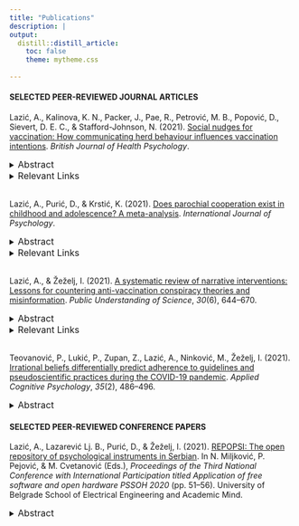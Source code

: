 ```yaml
---
title: "Publications"
description: |
output: 
  distill::distill_article:
    toc: false
    theme: mytheme.css
   
---
```

#### SELECTED PEER-REVIEWED JOURNAL ARTICLES

Lazić, A., Kalinova, K. N., Packer, J., Pae, R., Petrović, M. B., Popović, D., Sievert, D. E. C., & Stafford-Johnson, N. (2021). [Social nudges for vaccination: How communicating herd behaviour influences vaccination intentions]( https://doi.org/10.1111/bjhp.12556). *British Journal of Health Psychology*.

<details>
  <summary>
  <font size="3">Abstract</font>
  </summary>
  
<font size="3">This Registered Report attempted to conceptually replicate the finding that communicating herd immunity increases vaccination intentions (Betsch, et al., 2017, *Nat. Hum. Behav.*, 0056). An additional objective was to explore the roles of descriptive social norms (vaccination behaviour of others) and the herd-immunity threshold (coverage needed to stop disease transmission). An online experiment with a 2 (herd-immunity explanation: present vs. absent) × 3 (descriptive norm: high vs. low vs. absent) × 2 (herd-immunity threshold: present vs. absent) between-subjects fractional design. Sample consisted of 543 people (aged 18–64) residing in the United Kingdom. Participants first received an explanation of herd immunity emphasising social benefits (protecting others) in both textual and animated-infographic form. Next, they were faced with fictitious information about the disease, the vaccine, their country’s vaccination coverage (80% or 20%), and the herd-immunity threshold (90%). Vaccination intention was self-rated. Compared to the control, communicating social benefits of herd immunity was effective in increasing vaccination intentions (*F*(1,541) = 6.97, *p* = .009, Partial Eta-Squared = 0.013). Communicating the descriptive norm or the herd-immunity threshold alongside the herd-immunity explanation demonstrated no observable effect. Communicating social benefits of herd immunity increased self-reported vaccination intentions against a fictitious disease, replicating previous findings. Although this result is positive, the practical relevance may be limited. Further research into the effect of social nudges to motivate vaccination is required, particularly with respect to the recent pandemic context and varying levels of vaccine hesitancy.</font>
</details>

<details>
  <summary>
  <font size="3">Relevant Links</font>
  </summary>

<font size="3">[[Open Data]](https://osf.io/zb7s3/)
[[Stage 1 Registered Report]](https://osf.io/jpku3)
[[Twiter Thread]](https://twitter.com/AleLazic/status/1435910985953562624)</font>
</details>

<br>
Lazić, A., Purić, D., & Krstić, K. (2021). [Does parochial cooperation exist in childhood and adolescence? A meta-analysis](https://doi.org/10.1002/ijop.12791). *International Journal of Psychology*.

<details>
  <summary>
  <font size="3">Abstract</font>
  </summary>
  
<font size="3">Although previous meta-analytic evidence supports the existence of parochialism in cooperation among adults, the extent to which children and adolescents are more willing to incur a personal cost to benefit ingroups, compared to outgroups, is not yet clear. We provide the first meta-analysis on the existence and magnitude of parochialism in cooperation among pre-adults. Based on 20 experimental economics studies (*k* = 69, *N* = 5268, age = 3–19, 12 countries, published 2008–2019), a multilevel meta-analytic model revealed a small overall effect size indicating that children and adolescents were more cooperative towards ingroups (*d* = 0.22, 95% CI [0.07, 0.38]). A series of single-moderator analyses tested for the following conditions: participant age and sex; game type ([mini-]dictator game, prisoner's dilemma, public goods dilemma, trust game, ultimatum game); outcome interdependence; membership manipulation (between- vs. within-subjects); group type (natural vs. experimental); reward type (monetary vs. non-monetary); and country of the participant. Parochial cooperation did not vary with participants' age. Parochialism was larger in non-interdependent (dictator-type) compared to interdependent (bargaining and social dilemma) games. There were no moderating effects of group type, membership manipulation or reward type. To provide more data on how parochialism develops, primary studies should report age ranges more precisely and use more restricted age groups.</font>
</details>

<details>
  <summary>
  <font size="3">Relevant Links</font>
  </summary>
  
<font size="3">[[Free Eprint]](https://onlinelibrary.wiley.com/share/author/KAFHHZHEVUC8KXNBAWGU?target=10.1002/ijop.12791) [[Preprint]](https://psyarxiv.com/uexmr) [[Open Data]](https://osf.io/f7uwz/) [[Twitter Thread]](https://twitter.com/AleLazic/status/1410984195623694337?s=20)</font>
</details>

<br>
Lazić, A., & Žeželj, I. (2021). [A systematic review of narrative interventions: Lessons for countering anti-vaccination conspiracy theories and misinformation](https://doi.org/10.1177/09636625211011881). *Public Understanding of Science*, *30*(6), 644–670.

<details>
  <summary>
  <font size="3">Abstract</font>
  </summary>

<font size="3">Even if a small portion of the population refuses vaccination due to anti-vaccination conspiracy theories or misinformation, this poses a threat to public health. We argue that addressing conspiracy theories with only corrective information is not enough. Instead, considering that they are complex narratives embedded in personal and cultural worldviews, they should be encountered with counternarratives. To identify existing narrative interventions aimed at countering anti-vaccination conspiracy theories and, more generally, map prerequisites for a narrative intervention to be successful, we present a systematic review of experimental effects of exposure to pro-vaccine narratives on a range of vaccination outcomes, based on 17 studies and 97 comparisons. We did not find any narrative interventions aimed directly at conspiracy theories. However, the review allowed us to make evidence-based recommendations for future research and for public communicators. This might help pro-vaccine communication match anti-vaccine communication in its potential to spread and go viral.</font>
</details>

<details>
  <summary>
  <font size="3">Relevant Links</font>
  </summary>
<font size="3">[[Accepted Article]](https://psyarxiv.com/g5r8z/) [[Open Data]](https://osf.io/4d5rp/) [[Twitter Thread]](https://twitter.com/AleLazic/status/1395041770560446471)</font>
</details>

<br>
Teovanović, P., Lukić, P., Zupan, Z., Lazić, A., Ninković, M., Žeželj, I. (2021). [Irrational beliefs differentially predict adherence to guidelines and pseudoscientific practices during the COVID-19 pandemic](https://doi.org/10.1002/acp.3770). *Applied Cognitive Psychology*, *35*(2), 486–496.

<details>
  <summary>
  <font size="3">Abstract</font>
  </summary>

<font size="3">In the coronavirus “infodemic,” people are exposed to official recommendations but also to potentially dangerous pseudoscientific advice claimed to protect against COVID-19. We examined whether irrational beliefs predict adherence to COVID-19 guidelines as well as susceptibility to such misinformation. Irrational beliefs were indexed by belief in COVID-19 conspiracy theories, COVID-19 knowledge overestimation, type I error cognitive biases, and cognitive intuition. Participants (*N* = 407) reported (1) how often they followed guidelines (e.g., handwashing, physical distancing), (2) how often they engaged in pseudoscientific practices (e.g., consuming garlic, colloidal silver), and (3) their intention to receive a COVID-19 vaccine. Conspiratorial beliefs predicted all three outcomes in line with our expectations. Cognitive intuition and knowledge overestimation predicted lesser adherence to guidelines, while cognitive biases predicted greater adherence, but also greater use of pseudoscientific practices. Our results suggest an important relation between irrational beliefs and health behaviors, with conspiracy theories being the most detrimental.</font>
</details>

#### SELECTED PEER-REVIEWED CONFERENCE PAPERS

Lazić, A., Lazarević Lj. B., Purić, D., & Žeželj, I. (2021). [REPOPSI: The open repository of psychological instruments in Serbian](https://doi.org/10.5281/zenodo.4064293). In N. Miljković, P. Pejović, & M. Cvetanović (Eds.), *Proceedings of the Third National Conference with International Participation titled Application of free software and open hardware PSSOH 2020* (pp. 51–56). University of Belgrade School of Electrical Engineering and Academic Mind.

<details>
  <summary>
  <font size="3">Abstract</font>
  </summary>

<font size="3">The Repository of Psychological Instruments in Serbian (REPOPSI; https://osf.io/5zb8p/), run by the Laboratory for Research of Individual Differences at the University of Belgrade and hosted on the Open Science Framework, is an open-access repository of psychological instruments. REPOPSI is a collection of over 130 instruments (e.g., scales, tests) commonly used in social and behavioral science research. Documented are Serbian, English and multilingual instruments, which can be used free of charge for non-commercial purposes (e.g., academic research or education). We argue that REPOPSI enables scientists to increase the efficiency of their research and the visibility of their output. We analyze REPOPSI’s commitment to ensure that its (meta)data is findable, accessible, interoperable, and reusable (the FAIR Data Principles)and its trustworthiness with respect to transparency, responsibility, user focus, sustainability, and technology (the TRUST principles). Finally, we describe how the FAIR and the TRUST principles will support the process of continuous improvement of REPOPSI.</font>
</details>
